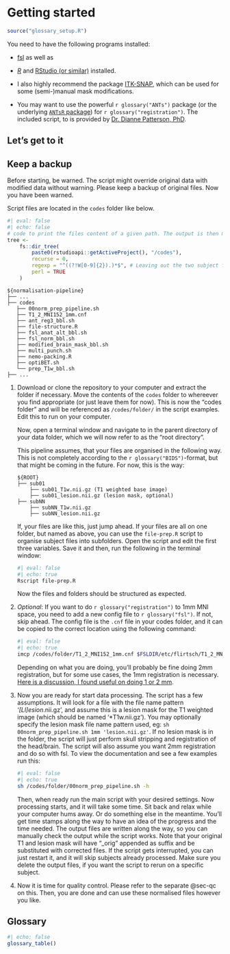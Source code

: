 # Getting started {#sec-start}

```r
source("glossary_setup.R")
```

You need to have the following programs installed:

-   [fsl](https://fsl.fmrib.ox.ac.uk/fsl/fslwiki/FSL) as well as

-   [*R*](https://www.r-project.org/) and [RStudio (or similar)](https://posit.co/downloads/) installed.

-   I also highly recommend the package [ITK-SNAP](http://itksnap.org/pmwiki/pmwiki.php?n=Main.HomePage), which can be used for some (semi-)manual mask modifications.

-   You may want to use the powerful `r glossary("ANTs")` package (or the underlying [`ANTsR` package](https://github.com/ANTsX/ANTsR)) for `r glossary("registration")`. The included script, to is provided by [Dr. Dianne Patterson, PhD](https://neuroimaging-core-docs.readthedocs.io/en/latest/pages/ants_anat_normalization-lesion.html).

## Let's get to it

::: callout-warning
## Keep a backup

Before starting, be warned. The script might override original data with modified data without warning. Please keep a backup of original files. Now you have been warned.
:::

Script files are located in the `codes` folder like below.

```r
#| eval: false
#| echo: false
# code to print the files content of a given path. The output is then modified sligtly for printing.
tree <-
    fs::dir_tree(
        paste0(rstudioapi::getActiveProject(), "/codes"),
        recurse = 0,
        regexp = "^((?!W[0-9]{2}).)*$", # Leaving out the two subject folders with sample data
        perl = TRUE
    )
```

```         
${normalisation-pipeline}
├── ...
├── codes
   ├── 00norm_prep_pipeline.sh
   ├── T1_2_MNI152_1mm.cnf
   ├── ant_reg3_bbl.sh
   ├── file-structure.R
   ├── fsl_anat_alt_bbl.sh
   ├── fsl_norm_bbl.sh
   ├── modified_brain_mask_bbl.sh
   ├── multi_punch.sh
   ├── nemo-packing.R
   ├── optiBET.sh
   └── prep_T1w_bbl.sh
├── ...
```

1.  Download or clone the repository to your computer and extract the folder if necessary. Move the contents of the `codes` folder to whereever you find appropriate (or just leave them for now). This is now the "codes folder" and will be referenced as `/codes/folder/` in the script examples. Edit this to run on your computer.

    Now, open a terminal window and navigate to in the parent directory of your data folder, which we will now refer to as the "root directory".

    This pipeline assumes, that your files are organised in the following way. This is not completely according to the `r glossary("BIDS")`-format, but that might be coming in the future. For now, this is the way:

    ```         
    ${ROOT}
    ├── sub01
        ├── sub01_T1w.nii.gz (T1 weighted base image)
        ├── sub01_lesion.nii.gz (lesion mask, optional)
    ├── subNN
        ├── subNN_T1w.nii.gz
        ├── subNN_lesion.nii.gz
    ```

    If, your files are like this, just jump ahead. If your files are all on one folder, but named as above, you can use the `file-prep.R` script to organise subject files into subfolders. Open the script and edit the first three variables. Save it and then, run the following in the terminal window:

    ```bash
    #| eval: false
    #| echo: true         
    Rscript file-prep.R
    ```

    Now the files and folders should be structured as expected.

2.  *Optional*: If you want to do `r glossary("registration")` to 1mm MNI space, you need to add a new config file to `r glossary("fsl")`. If not, skip ahead. The config file is the `.cnf` file in your codes folder, and it can be copied to the correct location using the following command:

    ```bash
    #| eval: false
    #| echo: true
    imcp /codes/folder/T1_2_MNI152_1mm.cnf $FSLDIR/etc/flirtsch/T1_2_MNI152_1mm.cnf
    ```

    Depending on what you are doing, you'll probably be fine doing 2mm registration, but for some use cases, the 1mm registration is necessary. [Here is a discussion, I found useful on doing 1 or 2 mm](https://www.jiscmail.ac.uk/cgi-bin/webadmin?A2=fsl;2fa01b76.1208).

3.  Now you are ready for start data processing. The script has a few assumptions. It will look for a file with the file name pattern '*\[Ll\]esion*.nii.gz', and assume this is a lesion mask for the T1 weighted image (which should be named '\*T1w.nii.gz'). You may optionally specify the lesion mask file name pattern used, eg: `sh 00norm_prep_pipeline.sh 1mm 'lesion.nii.gz'`. If no lesion mask is in the folder, the script will just perform skull stripping and registration of the head/brain. The script will also assume you want 2mm registration and do so with fsl. To view the documentation and see a few examples run this:

    ```bash
    #| eval: false
    #| echo: true           
    sh /codes/folder/00norm_prep_pipeline.sh -h
    ```

    Then, when ready run the main script with your desired settings. Now processing starts, and it will take some time. Sit back and relax while your computer hums away. Or do something else in the meantime. You'll get time stamps along the way to have an idea of the progress and the time needed. The output files are written along the way, so you can manually check the output while the script works. Note that your original T1 and lesion mask will have "\_orig" appended as suffix and be substituted with corrected files. If the script gets interrupted, you can just restart it, and it will skip subjects already processed. Make sure you delete the output files, if you want the script to rerun on a specific subject.

4.  Now it is time for quality control. Please refer to the separate @sec-qc on this. Then, you are done and can use these normalised files however you like.

## Glossary

```r
#| echo: false
glossary_table()
```
